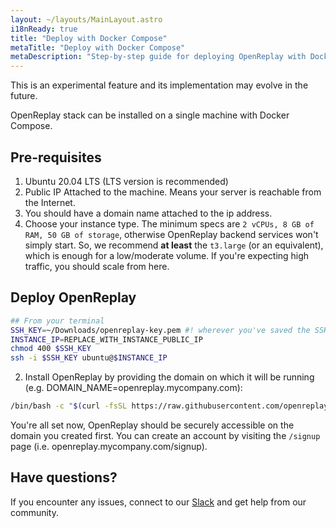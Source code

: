 ```yaml
---
layout: ~/layouts/MainLayout.astro
i18nReady: true
title: "Deploy with Docker Compose"
metaTitle: "Deploy with Docker Compose"
metaDescription: "Step-by-step guide for deploying OpenReplay with Docker Compose."
---
```


<Aside type="tip">
	This is an experimental feature and its implementation may evolve in the future.
</Aside>

OpenReplay stack can be installed on a single machine with Docker Compose. 

## Pre-requisites

1. Ubuntu 20.04 LTS (LTS version is recommended)
2. Public IP Attached to the machine. Means your server is reachable from the Internet.
3. You should have a domain name attached to the ip address.
4. Choose your instance type. The minimum specs are `2 vCPUs, 8 GB of RAM, 50 GB of storage`, otherwise OpenReplay backend services won't simply start. So, we recommend **at least** the `t3.large` (or an equivalent), which is enough for a low/moderate volume. If you're expecting high traffic, you should scale from here.

## Deploy OpenReplay

```bash
## From your terminal
SSH_KEY=~/Downloads/openreplay-key.pem #! wherever you've saved the SSH key
INSTANCE_IP=REPLACE_WITH_INSTANCE_PUBLIC_IP
chmod 400 $SSH_KEY
ssh -i $SSH_KEY ubuntu@$INSTANCE_IP
```

2. Install OpenReplay by providing the domain on which it will be running (e.g. DOMAIN_NAME=openreplay.mycompany.com):

```bash
/bin/bash -c "$(curl -fsSL https://raw.githubusercontent.com/openreplay/openreplay/main/scripts/docker-compose/docker-install.sh)"
```

You're all set now, OpenReplay should be securely accessible on the domain you created first. You can create an account by visiting the `/signup` page (i.e. openreplay.mycompany.com/signup).

## Have questions?

If you encounter any issues, connect to our [Slack](https://slack.openreplay.com) and get help from our community.
